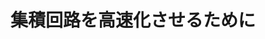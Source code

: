 ﻿---
title: "集積回路を高速化させるために"
category: "工学院"
vol: 8
interviewee: "古川 静二郎 "
url: ""
tags: ["システム","情報","回路","集積","関数"]
pdf: "8-7.pdf"
career: ""
preface: "高度情報化社会と呼ばれる現在、システムをより大規模化し、かつ高い信頼性を保つために、集積回路は不可欠な要素となっている。そして現在指数関数的に情報量が増える中で、集積回路もそれに合わせて一層集積度を高め、また高速化させなければならない。今回取材した古川では、集積回路を高速化するために何が必要かを考え、それを実現するための基礎研究を行なっている。"
---

